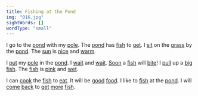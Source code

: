 ```yaml
---
title: Fishing at the Pond
img: "016.jpg"
sightWords: []
wordType: "small"
---
```


I go to the <u>pond</u> with my <u>pole</u>. The <u>pond</u> has <u>fish</u> to <u>get</u>. I <u>sit</u> on the <u>grass</u> by the <u>pond</u>. The <u>sun</u> is <u>nice</u> and <u>warm</u>.

I <u>put</u> my <u>pole</u> in the <u>pond</u>. I <u>wait</u> and <u>wait</u>. <u>Soon</u> a <u>fish</u> will <u>bite</u>! I <u>pull</u> up a <u>big</u> <u>fish</u>. The <u>fish</u> is <u>pink</u> and <u>wet</u>.

I can <u>cook</u> the <u>fish</u> to <u>eat</u>. It will be <u>good</u> <u>food</u>. I like to <u>fish</u> at the <u>pond</u>. I will <u>come</u> <u>back</u> to <u>get</u> <u>more</u> <u>fish</u>.